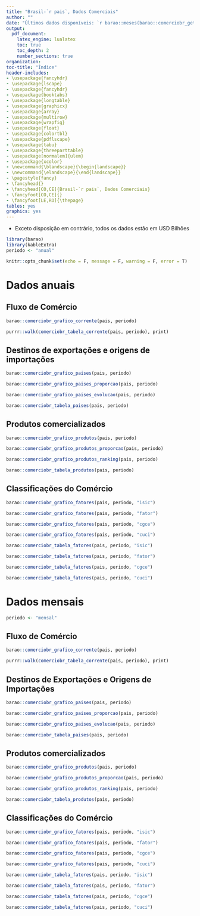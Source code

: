 ```yaml
---
title: "Brasil-`r pais`, Dados Comerciais"
author: ""
date: "Últimos dados disponíveis: `r barao::meses(barao::comerciobr_get_ultimomes())` de `r barao::comerciobr_get_ulimoano()`"
output:
  pdf_document:
    latex_engine: lualatex
    toc: true
    toc_depth: 2
    number_sections: true
organization: 
toc-title: "Índice"
header-includes:
- \usepackage{fancyhdr}
- \usepackage{lscape}
- \usepackage{fancyhdr}
- \usepackage{booktabs}
- \usepackage{longtable}
- \usepackage{graphicx}
- \usepackage{array}
- \usepackage{multirow}
- \usepackage{wrapfig}
- \usepackage{float}
- \usepackage{colortbl}
- \usepackage{pdflscape}
- \usepackage{tabu}
- \usepackage{threeparttable}
- \usepackage[normalem]{ulem}
- \usepackage{xcolor}
- \newcommand{\blandscape}{\begin{landscape}}
- \newcommand{\elandscape}{\end{landscape}}
- \pagestyle{fancy}
- \fancyhead{}
- \fancyhead[CO,CE]{Brasil-`r pais`, Dados Comerciais}
- \fancyfoot[CO,CE]{}
- \fancyfoot[LE,RO]{\thepage}
tables: yes
graphics: yes
---
```


- Exceto disposição em contrário, todos os dados estão em USD Bilhões

```r
library(barao)
library(kableExtra)
periodo <- "anual"

knitr::opts_chunk$set(echo = F, message = F, warning = F, error = T)
```

\newpage

# Dados anuais

## Fluxo de Comércio

```r
barao::comerciobr_grafico_corrente(pais, periodo)
```

```r
purrr::walk(comerciobr_tabela_corrente(pais, periodo), print)
```

\newpage

## Destinos de exportações e origens de importações

```r
barao::comerciobr_grafico_paises(pais, periodo)
```

```r
barao::comerciobr_grafico_paises_proporcao(pais, periodo)
```

\newpage

\blandscape

```r
barao::comerciobr_grafico_paises_evolucao(pais, periodo)
```

\elandscape

\newpage

```r
barao::comerciobr_tabela_paises(pais, periodo)
```

\newpage

## Produtos comercializados

```r
barao::comerciobr_grafico_produtos(pais, periodo)
```

```r
barao::comerciobr_grafico_produtos_proporcao(pais, periodo)
```

\blandscape

```r
barao::comerciobr_grafico_produtos_ranking(pais, periodo)
```

\elandscape

\newpage

```r
barao::comerciobr_tabela_produtos(pais, periodo)
```

\newpage

## Classificações do Comércio

```r
barao::comerciobr_grafico_fatores(pais, periodo, "isic")
```

```r
barao::comerciobr_grafico_fatores(pais, periodo, "fator")
```

```r
barao::comerciobr_grafico_fatores(pais, periodo, "cgce")
```

```r
barao::comerciobr_grafico_fatores(pais, periodo, "cuci")

```

\newpage

```r
barao::comerciobr_tabela_fatores(pais, periodo, "isic")

barao::comerciobr_tabela_fatores(pais, periodo, "fator")

barao::comerciobr_tabela_fatores(pais, periodo, "cgce")

barao::comerciobr_tabela_fatores(pais, periodo, "cuci")

```

\newpage

# Dados mensais

```r
periodo <- "mensal"
```

## Fluxo de Comércio

```r
barao::comerciobr_grafico_corrente(pais, periodo)
```

```r
purrr::walk(comerciobr_tabela_corrente(pais, periodo), print)
```

\newpage

## Destinos de Exportações e Origens de Importações

```r
barao::comerciobr_grafico_paises(pais, periodo)
```

```r
barao::comerciobr_grafico_paises_proporcao(pais, periodo)
```

\newpage

\blandscape

```r
barao::comerciobr_grafico_paises_evolucao(pais, periodo)
```

\elandscape

\newpage

```r
barao::comerciobr_tabela_paises(pais, periodo)
```

\newpage

## Produtos comercializados

```r
barao::comerciobr_grafico_produtos(pais, periodo)
```

```r
barao::comerciobr_grafico_produtos_proporcao(pais, periodo)
```

\blandscape

```r
barao::comerciobr_grafico_produtos_ranking(pais, periodo)
```

\elandscape

\newpage

```r
barao::comerciobr_tabela_produtos(pais, periodo)
```

\newpage

## Classificações do Comércio

```r
barao::comerciobr_grafico_fatores(pais, periodo, "isic")
```

```r
barao::comerciobr_grafico_fatores(pais, periodo, "fator")
```

```r
barao::comerciobr_grafico_fatores(pais, periodo, "cgce")
```

```r
barao::comerciobr_grafico_fatores(pais, periodo, "cuci")

```

\newpage

```r
barao::comerciobr_tabela_fatores(pais, periodo, "isic")

barao::comerciobr_tabela_fatores(pais, periodo, "fator")

barao::comerciobr_tabela_fatores(pais, periodo, "cgce")

barao::comerciobr_tabela_fatores(pais, periodo, "cuci")

```


